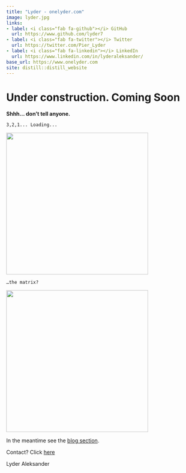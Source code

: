 ```yaml
---
title: "Lyder - onelyder.com"
image: lyder.jpg
links:
- label: <i class="fab fa-github"></i> GitHub
  url: https://www.github.com/lyder7
- label: <i class="fab fa-twitter"></i> Twitter
  url: https://twitter.com/Pier_Lyder
- label: <i class="fab fa-linkedin"></i> LinkedIn
  url: https://www.linkedin.com/in/lyderaleksander/
base_url: https://www.onelyder.com
site: distill::distill_website
---
```


# Under construction. Coming Soon

**Shhh... don't tell anyone.**

`3,2,1... Loading...`

![](images/codingpics/analytics-g0e4d234f7_640.jpg){width="10cm"}

`…the matrix?`

![](images/codingpics/programming.jpg){width="10cm"}

In the meantime see the [blog section](https://onelyder.com/blog.html).

Contact? Click [here](https://onelyder.com/about.html)

Lyder Aleksander
